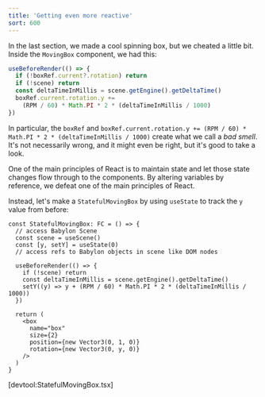 ```yaml
---
title: 'Getting even more reactive'
sort: 600
---
```


In the last section, we made a cool spinning box, but we cheated a little bit.
Inside the `MovingBox` component, we had this:

```jsx
useBeforeRender(() => {
  if (!boxRef.current?.rotation) return
  if (!scene) return
  const deltaTimeInMillis = scene.getEngine().getDeltaTime()
  boxRef.current.rotation.y +=
    (RPM / 60) * Math.PI * 2 * (deltaTimeInMillis / 1000)
})
```

In particular, the `boxRef` and
`boxRef.current.rotation.y += (RPM / 60) * Math.PI * 2 * (deltaTimeInMillis / 1000)`
create what we call a _bad smell_. It's not necessarily wrong, and it might even
be right, but it's good to take a look.

One of the main principles of React is to maintain state and let those state
changes flow through to the components. By altering variables by reference, we
defeat one of the main principles of React.

Instead, let's make a `StatefulMovingBox` by using `useState` to track the `y`
value from before:

```tsx
const StatefulMovingBox: FC = () => {
  // access Babylon Scene
  const scene = useScene()
  const [y, setY] = useState(0)
  // access refs to Babylon objects in scene like DOM nodes

  useBeforeRender(() => {
    if (!scene) return
    const deltaTimeInMillis = scene.getEngine().getDeltaTime()
    setY((y) => y + (RPM / 60) * Math.PI * 2 * (deltaTimeInMillis / 1000))
  })

  return (
    <box
      name="box"
      size={2}
      position={new Vector3(0, 1, 0)}
      rotation={new Vector3(0, y, 0)}
    />
  )
}
```

[devtool:StatefulMovingBox.tsx]
